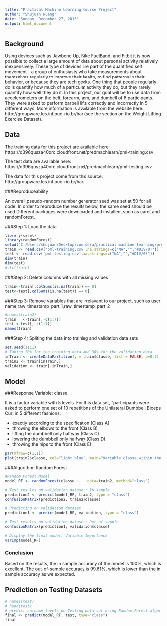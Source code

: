 ```yaml
---
title: "Practical Machine Learning Course Project"
author: "Shujuan Huang"
date: "Sunday, December 27, 2015"
output: html_document
---
```


## Background

Using devices such as Jawbone Up, Nike FuelBand, and Fitbit it is now possible to collect a large amount of data about personal activity relatively inexpensively. These type of devices are part of the quantified self movement - a group of enthusiasts who take measurements about themselves regularly to improve their health, to find patterns in their behavior, or because they are tech geeks. One thing that people regularly do is quantify how much of a particular activity they do, but they rarely quantify how well they do it. In this project, our goal will be to use data from accelerometers on the belt, forearm, arm, and dumbell of 6 participants. They were asked to perform barbell lifts correctly and incorrectly in 5 different ways. More information is available from the website here: http://groupware.les.inf.puc-rio.br/har (see the section on the Weight Lifting Exercise Dataset). 

## Data 


The training data for this project are available here:
https://d396qusza40orc.cloudfront.net/predmachlearn/pml-training.csv

The test data are available here:
https://d396qusza40orc.cloudfront.net/predmachlearn/pml-testing.csv

The data for this project come from this source: http://groupware.les.inf.puc-rio.br/har. 

###Reproduceability

An overall pseudo-random number generator seed was set at 50 for all code. In order to reproduce the results below, the same seed should be used.Different packages were downloaded and installed, such as caret and randomForest. 


###Step 1: Load the data

```r
library(caret)
library(randomForest)
setwd("C:/Users/shujuan/Desktop/coursera/practical machine learning/project")
train <- read.csv('pml-training.csv',na.strings=c("NA","","#DIV/0!"))
test <- read.csv('pml-testing.csv',na.strings=c("NA","","#DIV/0!"))
dim(train)
dim(test)
#str(train)
```


###Step 2: Delete columns with all missing values

```r
train<-train[,colSums(is.na(train)) == 0]
test<-test[,colSums(is.na(test)) == 0]
```

###Step 3: Remove variables that are irrelavant to our project, such as user name,raw_timestamp_part_1,raw_timestamp_part_2
```r
#names(train2)
train   <-train[,-c(1:7)]
test <-test[,-c(1:7)]
names(train)
```

###Step 4: Spliting the data into training and validation data sets

```r
set.seed(1111)
# Taking 70% for the training data and 30% for the validation data
inTrain <- createDataPartition(y = train$classe, list = FALSE, p=0.7)
train2 <- train[inTrain,]
validation <- train[-inTrain,]
```

## Model

###Response Variable:  classe

It is a factor variable with 5 levels. For this data set, "participants were asked to perform one set of 10 repetitions of the Unilateral Dumbbell Biceps Curl in 5 different fashions:

- exactly according to the specification (Class A)
- throwing the elbows to the front (Class B)
- lifting the dumbbell only halfway (Class C)
- lowering the dumbbell only halfway (Class D)
- throwing the hips to the front (Class E)

```r
par(mfrow=c(1,1))
plot(train2$classe, col="light blue", main="Variable classe within the training data", xlab="classe levels", ylab="Frequency")
```

###Algorithm: Random Forest

```r
#Random Forest Model
model_RF <- randomForest(classe ~. , data=train2, method="class")

# Test results on validation dataset: In sample
prediction2 <- predict(model_RF, train2, type = "class")
confusionMatrix(prediction2, train2$classe)

# Predicting on validation dataset 
prediction1 <- predict(model_RF, validation, type = "class")

# Test results on validation dataset: Out of sample
confusionMatrix(prediction1, validation$classe)

# Display the final model: Variable Importance
varImp(model_RF)
```

### Conclusion

Based on the results, the in sample accuracy of the model is 100%, which is excellent. The out-of-sample accuracy is 99.61%, which is lower than the in sample accuracy as we expected.

## Prediction on Testing Datasets

```r
# names(test)
# head(test)
# predict outcome levels on Testing data set using Random Forest algorithm
final <- predict(model_RF, test, type="class")
final

```
